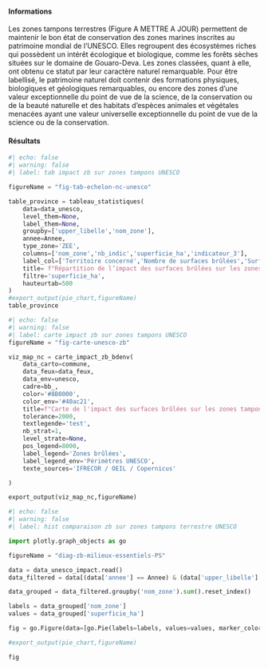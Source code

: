 #### Informations

Les zones tampons terrestres (Figure A METTRE A JOUR) permettent de maintenir le bon état de conservation des zones marines inscrites au patrimoine mondial de l’UNESCO. Elles regroupent des écosystèmes riches qui possèdent un intérêt écologique et biologique, comme les forêts sèches situées sur le domaine de Gouaro-Deva. Les zones classées, quant à elle, ont obtenu ce statut par leur caractère naturel remarquable. Pour être labellisé, le patrimoine naturel doit contenir des formations physiques, biologiques et géologiques remarquables, ou encore des zones d’une valeur exceptionnelle du point de vue de la science, de la conservation ou de la beauté naturelle et des habitats d’espèces animales et végétales menacées ayant une valeur universelle exceptionnelle du point de vue de la science ou de la conservation.  

#### Résultats

```python
#| echo: false
#| warning: false
#| label: tab impact zb sur zones tampons UNESCO

figureName = "fig-tab-echelon-nc-unesco"

table_province = tableau_statistiques(
    data=data_unesco,
    level_them=None,
    label_them=None,
    groupby=['upper_libelle','nom_zone'],
    annee=Annee,
    type_zone='ZEE',
    columns=['nom_zone','nb_indic','superficie_ha','indicateur_3'],
    label_col=['Territoire concerné','Nombre de surfaces brûlées','Surface brûlée (ha)','Part de la superficie de la zone tampon UNESCO touchée par les surfaces brûlées'],
    title= f"Répartition de l’impact des surfaces brûlées sur les zones tampons terrestres de l’UNESCO pour l’année {Annee}",
    filtre='superficie_ha',
    hauteurtab=500
)
#export_output(pie_chart,figureName)
table_province

```


```python
#| echo: false
#| warning: false
#| label: carte impact zb sur zones tampons UNESCO
figureName = "fig-carte-unesco-zb"

viz_map_nc = carte_impact_zb_bdenv(
    data_carto=commune,
    data_feux=data_feux,
    data_env=unesco,
    cadre=bb_,
    color='#8B0000',
    color_env='#40ac21',
    title=f"Carte de l'impact des surfaces brûlées sur les zones tampons UNESCO en {Annee}",
    tolerance=2000,
    textlegende='test',
    nb_strat=1,
    level_strate=None,
    pos_legend=8000,
    label_legend='Zones brûlées',
    label_legend_env='Périmètres UNESCO',
    texte_sources='IFRECOR / OEIL / Copernicus'

)

export_output(viz_map_nc,figureName)

```

```python
#| echo: false
#| warning: false
#| label: hist comparaison zb sur zones tampons terrestre UNESCO

import plotly.graph_objects as go

figureName = "diag-zb-milieux-essentiels-PS"

data = data_unesco_impact.read()
data_filtered = data[(data['annee'] == Annee) & (data['upper_libelle'] == 'ZEE')]

data_grouped = data_filtered.groupby('nom_zone').sum().reset_index()

labels = data_grouped['nom_zone']
values = data_grouped['superficie_ha']

fig = go.Figure(data=[go.Pie(labels=labels, values=values, marker_colors=['#d62728','#ff7f0e'])])

#export_output(pie_chart,figureName)

fig

```